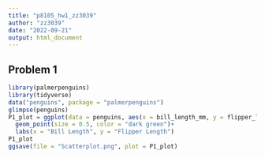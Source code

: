 ```yaml
---
title: "p8105_hw1_zz3039"
author: "zz3039"
date: "2022-09-21"
output: html_document
---
```


## Problem 1
```r
library(palmerpenguins)
library(tidyverse)
data("penguins", package = "palmerpenguins")
glimpse(penguins)
P1_plot = ggplot(data = penguins, aes(x = bill_length_mm, y = flipper_length_mm))+
  geom_point(size = 0.5, color = "dark green")+
  labs(x = "Bill Length", y = "Flipper Length")
P1_plot
ggsave(file = "Scatterplot.png", plot = P1_plot)
```



```r

```



